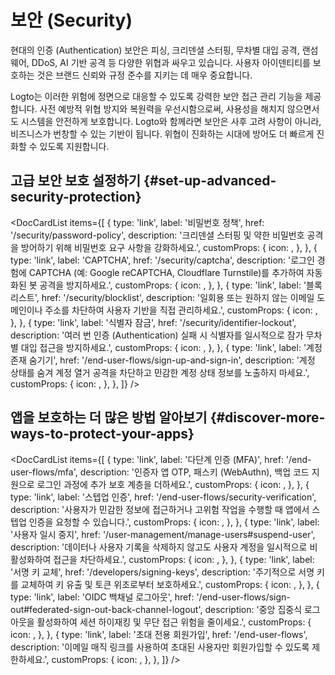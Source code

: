 
# 보안 (Security)

현대의 인증 (Authentication) 보안은 피싱, 크리덴셜 스터핑, 무차별 대입 공격, 랜섬웨어, DDoS, AI 기반 공격 등 다양한 위협과 싸우고 있습니다. 사용자 아이덴티티를 보호하는 것은 브랜드 신뢰와 규정 준수를 지키는 데 매우 중요합니다.

Logto는 이러한 위험에 정면으로 대응할 수 있도록 강력한 보안 접근 관리 기능을 제공합니다. 사전 예방적 위협 방지와 복원력을 우선시함으로써, 사용성을 해치지 않으면서도 시스템을 안전하게 보호합니다. Logto와 함께라면 보안은 사후 고려 사항이 아니라, 비즈니스가 번창할 수 있는 기반이 됩니다. 위협이 진화하는 시대에 방어도 더 빠르게 진화할 수 있도록 지원합니다.

## 고급 보안 보호 설정하기 \{#set-up-advanced-security-protection}

<DocCardList
  items={[
    {
      type: 'link',
      label: '비밀번호 정책',
      href: '/security/password-policy',
      description:
        '크리덴셜 스터핑 및 약한 비밀번호 공격을 방어하기 위해 비밀번호 요구 사항을 강화하세요.',
      customProps: {
        icon: <KeyIcon />,
      },
    },
    {
      type: 'link',
      label: 'CAPTCHA',
      href: '/security/captcha',
      description:
        '로그인 경험에 CAPTCHA (예: Google reCAPTCHA, Cloudflare Turnstile)를 추가하여 자동화된 봇 공격을 방지하세요.',
      customProps: {
        icon: <CheckboxIcon />,
      },
    },
    {
      type: 'link',
      label: '블록리스트',
      href: '/security/blocklist',
      description:
        '일회용 또는 원하지 않는 이메일 도메인이나 주소를 차단하여 사용자 기반을 직접 관리하세요.',
      customProps: {
        icon: <BlockUserIcon />,
      },
    },
    {
      type: 'link',
      label: '식별자 잠금',
      href: '/security/identifier-lockout',
      description:
        '여러 번 인증 (Authentication) 실패 시 식별자를 일시적으로 잠가 무차별 대입 접근을 방지하세요.',
      customProps: {
        icon: <LockIcon />,
      },
    },
    {
      type: 'link',
      label: '계정 존재 숨기기',
      href: '/end-user-flows/sign-up-and-sign-in',
      description:
        '계정 상태를 숨겨 계정 열거 공격을 차단하고 민감한 계정 상태 정보를 노출하지 마세요.',
      customProps: {
        icon: <HideIcon />,
      },
    },
  ]}
/>

## 앱을 보호하는 더 많은 방법 알아보기 \{#discover-more-ways-to-protect-your-apps}

<DocCardList
  items={[
    {
      type: 'link',
      label: '다단계 인증 (MFA)',
      href: '/end-user-flows/mfa',
      description:
        '인증자 앱 OTP, 패스키 (WebAuthn), 백업 코드 지원으로 로그인 과정에 추가 보호 계층을 더하세요.',
      customProps: {
        icon: <LockIcon />,
      },
    },
    {
      type: 'link',
      label: '스텝업 인증',
      href: '/end-user-flows/security-verification',
      description:
        '사용자가 민감한 정보에 접근하거나 고위험 작업을 수행할 때 앱에서 스텝업 인증을 요청할 수 있습니다.',
      customProps: {
        icon: <SecurityIcon />,
      },
    },
    {
      type: 'link',
      label: '사용자 일시 중지',
      href: '/user-management/manage-users#suspend-user',
      description:
        '데이터나 사용자 기록을 삭제하지 않고도 사용자 계정을 일시적으로 비활성화하여 접근을 차단하세요.',
      customProps: {
        icon: <SuspendIcon />,
      },
    },
    {
      type: 'link',
      label: '서명 키 교체',
      href: '/developers/signing-keys',
      description: '주기적으로 서명 키를 교체하여 키 유출 및 토큰 위조로부터 보호하세요.',
      customProps: {
        icon: <SendEmailIcon />,
      },
    },
    {
      type: 'link',
      label: 'OIDC 백채널 로그아웃',
      href: '/end-user-flows/sign-out#federated-sign-out-back-channel-logout',
      description: '중앙 집중식 로그아웃을 활성화하여 세션 하이재킹 및 무단 접근 위험을 줄이세요.',
      customProps: {
        icon: <SuspendIcon />,
      },
    },
    {
      type: 'link',
      label: '초대 전용 회원가입',
      href: '/end-user-flows',
      description: '이메일 매직 링크를 사용하여 초대된 사용자만 회원가입할 수 있도록 제한하세요.',
      customProps: {
        icon: <SendEmailIcon />,
      },
    },
  ]}
/>

